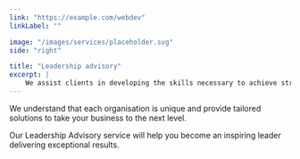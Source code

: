 ```yaml
---
link: "https://example.com/webdev"
linkLabel: ""

image: "/images/services/placeholder.svg"
side: "right"

title: "Leadership advisory"
excerpt: |
    We assist clients in developing the skills necessary to achieve strategic goals, build trust, and foster strong teams.
---
```


We understand that each organisation is unique and provide tailored 
solutions to take your business to the next level.

Our Leadership Advisory service will help you become an inspiring 
leader delivering exceptional results.


  